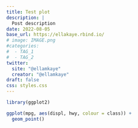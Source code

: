 ```yaml
---
title: Test plot
description: |
  Post description
date: 2022-08-05
base_url: https://ellakaye.rbind.io/
# image: IMAGE.png
#categories:
#  - TAG_1
#  - TAG_2
twitter:
  site: "@ellamkaye"
  creator: "@ellamkaye"
draft: false
css: styles.css
---
```


```r
library(ggplot2)

ggplot(mpg, aes(displ, hwy, colour = class)) + 
  geom_point()
```


<!-- ## TL;DR -->
<!-- I made an awesome animated icon for my navbar. -->

<!-- <div class="contain-icon">ELLA<span class='icon-line'></span>KAYE</div> -->

